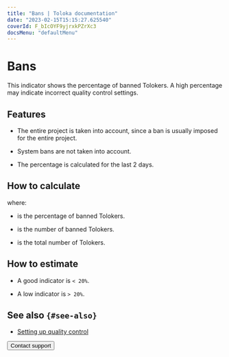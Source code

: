 ```yaml
---
title: "Bans | Toloka documentation"
date: "2023-02-15T15:15:27.625540"
coverId: F_bIcOYF9yjrxkPZrXc3
docsMenu: "defaultMenu"
---
```



# Bans

This indicator shows the percentage of banned Tolokers. A high percentage may indicate incorrect quality control settings.

## Features

- The entire project is taken into account, since a ban is usually imposed for the entire project.

- System bans are not taken into account.

- The percentage is calculated for the last 2 days.

## How to calculate

<Formula withoutContainer={true} content="$P_{ban} = \frac{N_{ban}}{N_{total}}\times100$"/>

where:

- <Formula withoutContainer={true} content="$P_{ban}$"/> is the percentage of banned Tolokers.

- <Formula withoutContainer={true} content="$N_{ban}$"/> is the number of banned Tolokers.

- <Formula withoutContainer={true} content="$N_{total}$"/> is the total number of Tolokers.

## How to estimate

- A good indicator is `< 20%`.

- A low indicator is `> 20%`.

## See also `{#see-also}`

- [Setting up quality control](/docs/guide/qa-pool-settings)

<Button themeColor="light" view="default" size="l" type="link" url="/docs/guide/troubleshooting/support?form-source=guide-efficiency-metrics-ban-rate">Contact support</Button>

